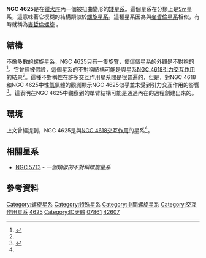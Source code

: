 {{Infobox Galaxy
| name = [[星雲和星團新總表|NGC]] 4625
| image = [[Image:NGC_4625_I_FUV_g2006.jpg|300px]]
|caption = [[星系演化探測器|GALEX]]以[[紫外線|紫外線]]拍攝的NGC 4625影像。
| credit= GALEX/[[NASA|NASA]].
| epoch = [[J2000|J2000]]
| constellation name = [[獵犬座|獵犬座]]<ref name="sinnott1988">{{cite book 
  | author=R. W. Sinnott, editor
  | title= The Complete New General Catalogue and Index Catalogue of Nebulae and Star Clusters by J. L. E. Dreyer
  | url=https://archive.org/details/ngc20000complete0000drey
  | year=1988
  | publisher=Sky Publishing Corporation and Cambridge University Press
  | isbn=0-933-34651-4}}</ref>
| type = SAB(rs)m pec<ref name="ned">{{cite web
  | title=NASA/IPAC Extragalactic Database
  | work=Results for NGC 4625
  | url=http://nedwww.ipac.caltech.edu/
  | accessdate=2006-12-07
  | archive-date=2011-05-14
  | archive-url=https://web.archive.org/web/20110514100451/http://nedwww.ipac.caltech.edu/
  | dead-url=no
  }}</ref>
| ra = {{RA|12|41|52.7}}<ref name="ned" />
| dec = {{DEC|+41|16|26}}<ref name="ned" />
| z = 609 ± 1 公里/秒<ref name="ned" />
| dist_ly =
| appmag_v = 13.2g<ref name="ned" />
| size_v = 1′.3 × 1′.2<ref name="ned" />
| notes = 不對稱；單旋臂<ref name="carnegieatlas" />
| names = [[Index_Catalogue|IC]] 3675,<ref name="ned" /> [[Uppsala_General_Catalogue|UGC]] 7861,<ref name="ned" /> [[Principal_Galaxies_Catalogue|PGC]] 42607<ref name="ned" />
}}

'''NGC 4625'''是在[[獵犬座|獵犬座]]內一個被扭曲變形的[[矮星系|矮星系]]。這個星系在分類上是[[星系分類|Sm]]星系，這意味著它模糊的結構類似於[[螺旋星系|螺旋星系]]。這種星系因為與[[麥哲倫雲|麥哲倫星系]]相似，有時就稱為[[麥哲倫螺旋星系|麥哲倫螺旋]] 。

== 結構 ==
不像多數的[[螺旋星系|螺旋星系]]，NGC 4625只有一隻[[旋臂|旋臂]]，使這個星系的外觀是不對稱的<ref name="carnegieatlas">{{cite book 
  | author=A. Sandage, J. Bedke
  | year=1994
  | title=Carnegie Atlas of Galaxies
  | edition= 
  | publisher=Carnegie Institution of Washington
  | location=Washington, D.C.
  | isbn=0-87279-667-1 }}</ref>。它曾經被假設，這個星系的不對稱結構可能是與星系[[NGC_4618|NGC 4618]][[交互作用星系|引力交互作用]]的結果<ref name="carnegieatlas" />。這種不對稱性在許多交互作用星系間是很普遍的，但是，對NGC 4618和NGC 4625中性[[氫|氫]]氣體的觀測顯示NGC 4625似乎並未受到引力交互作用的影響<ref name="bushwilcots2004">{{cite journal
  | author=S. J. Bush, E. M. Wilcots
  | title=Neutral Hydrogen in the Interacting Magellanic Spirals NGC 4618 and NGC 4625
  | journal=Astrophysical Journal
  | year=2004
  | volume=128
  | pages=2789–2796
  | url=http://adsabs.harvard.edu/abs/2004AJ....128.2789B
  | doi=10.1086/425876
  | access-date=2011-01-29
  | archive-date=2017-07-07
  | archive-url=https://web.archive.org/web/20170707043928/http://adsabs.harvard.edu/abs/2004AJ....128.2789B
  | dead-url=no
  }}</ref>。這表明在NGC 4625中觀察到的單臂結構可能是通過內在的過程創建出來的。

== 環境 ==
上文曾經提到，NGC 4625是與[[NGC_4618|NGC 4618]][[交互作用星系|交互作用]]的星系<ref name="carnegieatlas" />。  

== 相關星系 ==
* [[NGC_5713|NGC 5713]] - ''一個類似的不對稱螺旋星系''

== 參考資料 ==
{{reflist}}
{{Catalogs|NGC=4625}}

[[Category:螺旋星系|Category:螺旋星系]]
[[Category:特殊星系|Category:特殊星系]]
[[Category:中間螺旋星系|Category:中間螺旋星系]]
[[Category:交互作用星系|Category:交互作用星系]]
[[Category:獵犬座NGC天體|4625]]
[[Category:IC天體|Category:IC天體]]
[[Category:UGC天體|07861]]
[[Category:PGC天體|42607]]